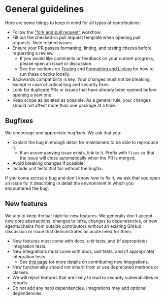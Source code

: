 # General guidelines

Here are some things to keep in mind for all types of contributions:

- Follow the ["fork and pull request"](https://docs.github.com/en/get-started/exploring-projects-on-github/contributing-to-a-project) workflow.
- Fill out the checked-in pull request template when opening pull requests. Note related issues.
- Ensure your PR passes formatting, linting, and testing checks before requesting a review.
  - If you would like comments or feedback on your current progress, please open an issue or discussion.
  - See the sections on [Testing](setup.mdx#testing) and [Formatting and Linting](setup.mdx#formatting-and-linting) for how to run these checks locally.
- Backwards compatibility is key. Your changes must not be breaking, except in case of critical bug and security fixes.
- Look for duplicate PRs or issues that have already been opened before opening a new one.
- Keep scope as isolated as possible. As a general rule, your changes should not affect more than one package at a time.

## Bugfixes

We encourage and appreciate bugfixes. We ask that you:

- Explain the bug in enough detail for maintainers to be able to reproduce it.
  - If an accompanying issue exists, link to it. Prefix with `Fixes` so that the issue will close automatically when the PR is merged.
- Avoid breaking changes if possible.
- Include unit tests that fail without the bugfix.

If you come across a bug and don't know how to fix it, we ask that you open an issue for it describing in detail the environment in which you encountered the bug.

## New features

We aim to keep the bar high for new features. We generally don't accept new core abstractions, changes to infra, changes to dependencies,
or new agents/chains from outside contributors without an existing GitHub discussion or issue that demonstrates an acute need for them.

- New features must come with docs, unit tests, and (if appropriate) integration tests.
- New integrations must come with docs, unit tests, and (if appropriate) integration tests.
  - See [this page](../integrations/index.mdx) for more details on contributing new integrations.
- New functionality should not inherit from or use deprecated methods or classes.
- We will reject features that are likely to lead to security vulnerabilities or reports.
- Do not add any hard dependencies. Integrations may add optional dependencies.
